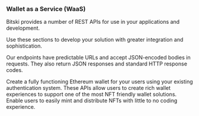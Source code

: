 ### Wallet as a Service (WaaS)

Bitski provides a number of REST APIs for use in your applications and
development.

Use these sections to develop your solution with greater integration and
sophistication.

Our endpoints have predictable URLs and accept JSON-encoded bodies in requests.
They also return JSON responses and standard HTTP response codes.

<Card title="Wallet Creation APIs" icon="comment" color="#4FA936" href="/wallet-as-a-service/wallet-creation-apis/getting-started">
  Create a fully functioning Ethereum wallet for your users using your existing authentication system.
</Card>
<Card title="Wallet Experience APIs" icon="comment" color="#4FA936" href="/wallet-as-a-service/wallet-experience-apis/activity-api/activity-api">
  These APIs allow users to create rich wallet experiences to support one of the most NFT friendly wallet solutions.
</Card>
<Card title="NFT APIs" icon="comment" color="#4FA936" href="/wallet-as-a-service/nft-apis/activity-api/activity-api">
  Enable users to easily mint and distribute NFTs with little to no coding experience.
</Card>